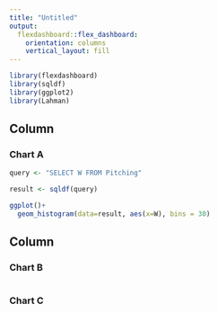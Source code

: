 ```yaml
---
title: "Untitled"
output: 
  flexdashboard::flex_dashboard:
    orientation: columns
    vertical_layout: fill
---
```


```r
library(flexdashboard)
library(sqldf)
library(ggplot2)
library(Lahman)
```

Column {data-width=650}
-----------------------------------------------------------------------

### Chart A

```r
query <- "SELECT W FROM Pitching"

result <- sqldf(query)

ggplot()+
  geom_histogram(data=result, aes(x=W), bins = 30)

```

Column {data-width=350}
-----------------------------------------------------------------------

### Chart B

```r

```

### Chart C

```r

```

